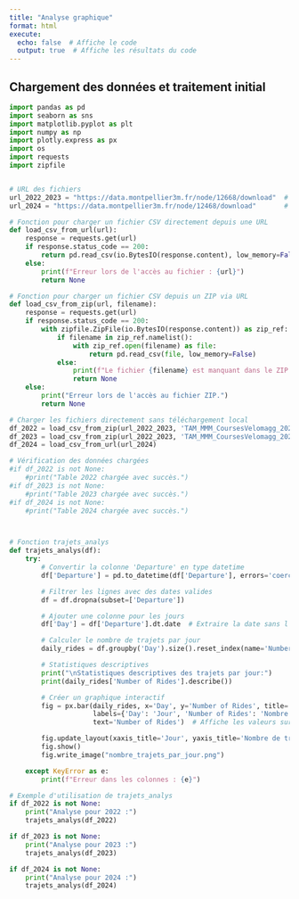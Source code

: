 ---
title: "Analyse graphique"
format: html
execute:
  echo: false  # Affiche le code
  output: true  # Affiche les résultats du code
---


## Chargement des données et traitement initial

```{python}
import pandas as pd
import seaborn as sns
import matplotlib.pyplot as plt
import numpy as np
import plotly.express as px
import os
import requests
import zipfile


# URL des fichiers
url_2022_2023 = "https://data.montpellier3m.fr/node/12668/download"  # Fichier ZIP contenant 2022 et 2023
url_2024 = "https://data.montpellier3m.fr/node/12468/download"       # Fichier CSV pour 2024

# Fonction pour charger un fichier CSV directement depuis une URL
def load_csv_from_url(url):
    response = requests.get(url)
    if response.status_code == 200:
        return pd.read_csv(io.BytesIO(response.content), low_memory=False)
    else:
        print(f"Erreur lors de l'accès au fichier : {url}")
        return None

# Fonction pour charger un fichier CSV depuis un ZIP via URL
def load_csv_from_zip(url, filename):
    response = requests.get(url)
    if response.status_code == 200:
        with zipfile.ZipFile(io.BytesIO(response.content)) as zip_ref:
            if filename in zip_ref.namelist():
                with zip_ref.open(filename) as file:
                    return pd.read_csv(file, low_memory=False)
            else:
                print(f"Le fichier {filename} est manquant dans le ZIP.")
                return None
    else:
        print("Erreur lors de l'accès au fichier ZIP.")
        return None

# Charger les fichiers directement sans téléchargement local
df_2022 = load_csv_from_zip(url_2022_2023, 'TAM_MMM_CoursesVelomagg_2022.csv')
df_2023 = load_csv_from_zip(url_2022_2023, 'TAM_MMM_CoursesVelomagg_2023.csv')
df_2024 = load_csv_from_url(url_2024)

# Vérification des données chargées
#if df_2022 is not None:
    #print("Table 2022 chargée avec succès.")
#if df_2023 is not None:
    #print("Table 2023 chargée avec succès.")
#if df_2024 is not None:
    #print("Table 2024 chargée avec succès.")



# Fonction trajets_analys
def trajets_analys(df):
    try:
        # Convertir la colonne 'Departure' en type datetime
        df['Departure'] = pd.to_datetime(df['Departure'], errors='coerce')

        # Filtrer les lignes avec des dates valides
        df = df.dropna(subset=['Departure'])

        # Ajouter une colonne pour les jours
        df['Day'] = df['Departure'].dt.date  # Extraire la date sans l'heure

        # Calculer le nombre de trajets par jour
        daily_rides = df.groupby('Day').size().reset_index(name='Number of Rides')

        # Statistiques descriptives
        print("\nStatistiques descriptives des trajets par jour:")
        print(daily_rides['Number of Rides'].describe())

        # Créer un graphique interactif
        fig = px.bar(daily_rides, x='Day', y='Number of Rides', title='Nombre total de trajets par jour',
                     labels={'Day': 'Jour', 'Number of Rides': 'Nombre de trajets'},
                     text='Number of Rides')  # Affiche les valeurs sur les barres

        fig.update_layout(xaxis_title='Jour', yaxis_title='Nombre de trajets', showlegend=False)
        fig.show()
        fig.write_image("nombre_trajets_par_jour.png")

    except KeyError as e:
        print(f"Erreur dans les colonnes : {e}")

# Exemple d'utilisation de trajets_analys
if df_2022 is not None:
    print("Analyse pour 2022 :")
    trajets_analys(df_2022)

if df_2023 is not None:
    print("Analyse pour 2023 :")
    trajets_analys(df_2023)

if df_2024 is not None:
    print("Analyse pour 2024 :")
    trajets_analys(df_2024)

```
